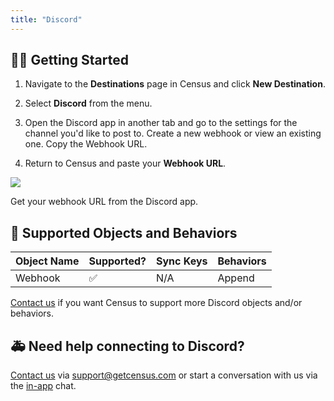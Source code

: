 ```yaml
---
title: "Discord"
---
```


## 🏃‍♀️ Getting Started

1. Navigate to the **Destinations** page in Census and click **New Destination**.

2. Select **Discord** from the menu.

3. Open the Discord app in another tab and go to the settings for the channel you'd like to post to. Create a new webhook or view an existing one. Copy the Webhook URL.

4. Return to Census and paste your **Webhook URL**.

![](/images/destinations/discord.png)

Get your webhook URL from the Discord app.

## 🔀 Supported Objects and Behaviors

| **Object Name** | **Supported?** | **Sync Keys** | **Behaviors** |
| --------------- | -------------- | ------------- | ------------- |
| Webhook         | ✅              | N/A           | Append        |

[Contact us](mailto:support@getcensus.com) if you want Census to support more Discord objects and/or behaviors.

## 🚑 Need help connecting to Discord?

[Contact us](mailto:support@getcensus.com) via support@getcensus.com or start a conversation with us via the [in-app](https://app.getcensus.com) chat.